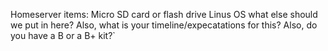 Homeserver items:
Micro SD card or flash drive
Linus OS
what else should we put in here?
Also, what is your timeline/expecatations for this?
Also, do you have a B or a B+ kit?`
